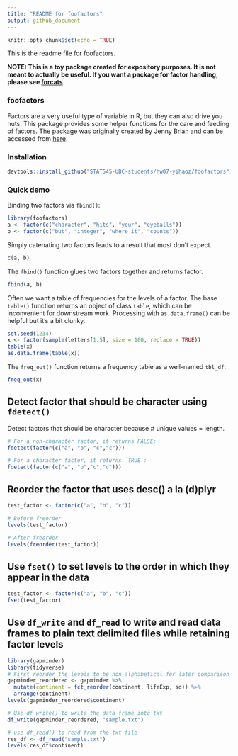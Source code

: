 ```yaml
---
title: "README for foofactors"
output: github_document
---
```


```r
knitr::opts_chunk$set(echo = TRUE)
```

This is the readme file for foofactors.

**NOTE: This is a toy package created for expository purposes. It is not meant to actually be useful. If you want a package for factor handling, please see [forcats](https://cran.r-project.org/package=forcats).**

### foofactors

Factors are a very useful type of variable in R, but they can also drive you nuts. This package provides some helper functions for the care and feeding of factors. The package was originally created by Jenny Brian and can be accessed from [here](https://github.com/jennybc/foofactors). 


### Installation

```r
devtools::install_github("STAT545-UBC-students/hw07-yihaoz/foofactors")
```
  
### Quick demo

Binding two factors via `fbind()`:

```r
library(foofactors)
a <- factor(c("character", "hits", "your", "eyeballs"))
b <- factor(c("but", "integer", "where it", "counts"))
```

Simply catenating two factors leads to a result that most don't expect.

```r
c(a, b)
```

The `fbind()` function glues two factors together and returns factor.

```r
fbind(a, b)
```

Often we want a table of frequencies for the levels of a factor. The base `table()` function returns an object of class `table`, which can be inconvenient for downstream work. Processing with `as.data.frame()` can be helpful but it's a bit clunky.

```r
set.seed(1234)
x <- factor(sample(letters[1:5], size = 100, replace = TRUE))
table(x)
as.data.frame(table(x))
```

The `freq_out()` function returns a frequency table as a well-named `tbl_df`:

```r
freq_out(x)
```


## Detect factor that should be character using `fdetect()`

Detect factors that should be character because # unique values = length.

```r
# For a non-character factor, it returns FALSE:
fdetect(factor(c("a", "b", "c","c")))

# For a character factor, it returns `TRUE`:
fdetect(factor(c("a", "b","c","d")))
```

## Reorder the factor that uses desc() a la (d)plyr
```r
test_factor <- factor(c("a", "b", "c"))

# Before freorder
levels(test_factor)

# After freorder
levels(freorder(test_factor))
```

## Use `fset()` to set levels to the order in which they appear in the data
```r
test_factor <- factor(c("a", "b", "c"))
fset(test_factor)
```

## Use `df_write` and `df_read` to write and read data frames to plain text delimited files while retaining factor levels

```r
library(gapminder)
library(tidyverse)
# First reorder the levels to be non-alphabetical for later comparison
gapminder_reordered <- gapminder %>%
  mutate(continent = fct_reorder(continent, lifeExp, sd)) %>%
  arrange(continent)
levels(gapminder_reordered$continent)
```

```r
# Use df_write() to write the data frame into txt
df_write(gapminder_reordered, "sample.txt")

# use df_read() to read from the txt file
res_df <- df_read("sample.txt")
levels(res_df$continent)
```

